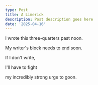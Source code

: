 ```yaml
---
type: Post
title: A Limerick
description: Post description goes here
date: '2025-04-16'
---
```

I wrote this three-quarters past noon.

My writer's block needs to end soon.

If I don't write,

I'll have to fight

my incredibly strong urge to goon.

